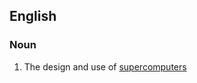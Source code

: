 ==English==

===Noun===
{{en-noun|-}}

# {{lb|en|computing}} The design and use of [[supercomputer]]s